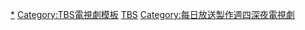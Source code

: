 {{Navbox
|name       = 每日放送製作週四深夜電視劇
|state      = <includeonly>collapsed</includeonly>
|titlestyle = {{jptvclr|tbs}}
|title      = [[TBS电视台]]联播网（[[日本新闻网|JNN]]）[[每日放送製作週四深夜電視劇]]
|image      = 
|groupstyle = {{jptvclr|tbs}}
|listclass = hlist
|group1 = 2010年代
|list1  =  * {{Navbox|child|groupstyle = {{jptvclr||tbs}}
 |group1 = 2010年
 |list1 = * [[三代目明智小五郎]]
* [[相撲女孩]]
* [[黑金丑島君]]

 |group2 = 2011年
 |list2 = * [[四重奏 (日本電視劇)|四重奏]]
* [[深夜食堂|深夜食堂2]]

 |group3 = 2012年
 |list3 = * [[家族八景]]
* [[兒童警察]]
* [[黑豹2 人中之龍 阿修羅篇]]
* [[龍青年團]]
* [[戰國BASARA|戰國BASARA-MOONLIGHT PARTY-]]
* [[花的懶人料理]]

 |group4 = 2013年
 |list4 = * [[兒童警視]]
* [[TANK-TOP FIGHTER]]
* [[惡靈病棟]]
* [[彼岸島]]

 |group5 = 2014年
 |list5 = * [[黑金丑島君|黑金丑島君2]]
}}
}}<noinclude>
[[Category:每日放送製作週四深夜電視劇|*]]
[[Category:TBS電視劇模板]]
[[Category:深夜劇模板|TBS]]
</noinclude><includeonly>
[[Category:每日放送製作週四深夜電視劇]]
</includeonly>